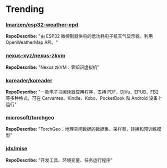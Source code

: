 
# Trending

### [lmarzen/esp32-weather-epd](https://github.com/lmarzen/esp32-weather-epd)
**RepoDescribe:** "由 ESP32 微控制器供电的低功耗电子纸天气显示器。利用 OpenWeatherMap API。"
  

### [nexus-xyz/nexus-zkvm](https://github.com/nexus-xyz/nexus-zkvm)
**RepoDescribe:** "Nexus zkVM：零知识虚拟机"
  

### [koreader/koreader](https://github.com/koreader/koreader)
**RepoDescribe:** "一款电子书阅读器应用程序，支持 PDF、DjVu、EPUB、FB2 等多种格式，可在 Cervantes、Kindle、Kobo、PocketBook 和 Android 设备上运行"
  

### [microsoft/torchgeo](https://github.com/microsoft/torchgeo)
**RepoDescribe:** "TorchGeo：地理空间数据的数据集、采样器、转换和预训练模型"
  

### [jdx/mise](https://github.com/jdx/mise)
**RepoDescribe:** "开发工具、环境变量、任务运行程序"
  
